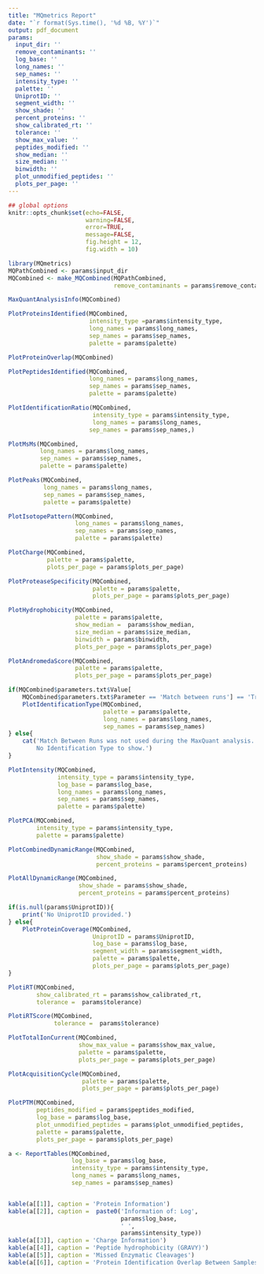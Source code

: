 ```yaml
---
title: "MQmetrics Report"
date: "`r format(Sys.time(), '%d %B, %Y')`"
output: pdf_document
params:
  input_dir: ''
  remove_contaminants: ''
  log_base: ''
  long_names: ''
  sep_names: ''
  intensity_type: ''
  palette: ''
  UniprotID: ''
  segment_width: ''
  show_shade: ''
  percent_proteins: ''
  show_calibrated_rt: ''
  tolerance: ''
  show_max_value: ''
  peptides_modified: ''
  show_median: ''
  size_median: ''
  binwidth: ''
  plot_unmodified_peptides: ''
  plots_per_page: ''
---
```


```r
## global options
knitr::opts_chunk$set(echo=FALSE,
                      warning=FALSE,
                      error=TRUE,
                      message=FALSE, 
                      fig.height = 12,
                      fig.width = 10)
```

```r
library(MQmetrics)
MQPathCombined <- params$input_dir
MQCombined <- make_MQCombined(MQPathCombined,
                              remove_contaminants = params$remove_contaminants) 
```



```r
MaxQuantAnalysisInfo(MQCombined) 
```

\newpage

```r
PlotProteinsIdentified(MQCombined,
                       intensity_type =params$intensity_type,
                       long_names = params$long_names, 
                       sep_names = params$sep_names, 
                       palette = params$palette)
```

\newpage
```r
PlotProteinOverlap(MQCombined)

```

\newpage
```r
PlotPeptidesIdentified(MQCombined, 
                       long_names = params$long_names, 
                       sep_names = params$sep_names, 
                       palette = params$palette)
```

\newpage
```r
PlotIdentificationRatio(MQCombined,
                        intensity_type = params$intensity_type,
                        long_names = params$long_names, 
                       sep_names = params$sep_names,)
```


\newpage
```r
PlotMsMs(MQCombined,
         long_names = params$long_names, 
         sep_names = params$sep_names, 
         palette = params$palette)
```


\newpage
```r
PlotPeaks(MQCombined, 
          long_names = params$long_names, 
          sep_names = params$sep_names, 
          palette = params$palette)
```


\newpage
```r
PlotIsotopePattern(MQCombined,
                   long_names = params$long_names, 
                   sep_names = params$sep_names, 
                   palette = params$palette)
```


\newpage
```r
PlotCharge(MQCombined, 
           palette = params$palette,
           plots_per_page = params$plots_per_page)
```

\newpage
```r
PlotProteaseSpecificity(MQCombined, 
                        palette = params$palette,
                        plots_per_page = params$plots_per_page)
```


\newpage
```r
PlotHydrophobicity(MQCombined,
                   palette = params$palette,
                   show_median =  params$show_median,
                   size_median = params$size_median,
                   binwidth = params$binwidth,
                   plots_per_page = params$plots_per_page)
```

\newpage
```r
PlotAndromedaScore(MQCombined, 
                   palette = params$palette,
                   plots_per_page = params$plots_per_page)
```


\newpage
```r
if(MQCombined$parameters.txt$Value[
    MQCombined$parameters.txt$Parameter == 'Match between runs'] == 'True'){
    PlotIdentificationType(MQCombined,
                           palette = params$palette,
                           long_names = params$long_names, 
                           sep_names = params$sep_names)  
} else{
    cat('Match Between Runs was not used during the MaxQuant analysis.
        No Identification Type to show.')
}
```



\newpage
```r
PlotIntensity(MQCombined, 
              intensity_type = params$intensity_type, 
              log_base = params$log_base, 
              long_names = params$long_names, 
              sep_names = params$sep_names,
              palette = params$palette)
```
\newpage

```r
PlotPCA(MQCombined,
        intensity_type = params$intensity_type,
        palette = params$palette)
```

\newpage
```r
PlotCombinedDynamicRange(MQCombined,
                         show_shade = params$show_shade, 
                         percent_proteins = params$percent_proteins) 
```
\newpage
```r
PlotAllDynamicRange(MQCombined,
                    show_shade = params$show_shade, 
                    percent_proteins = params$percent_proteins)
```

\newpage

```r
if(is.null(params$UniprotID)){
    print('No UniprotID provided.')
} else{
    PlotProteinCoverage(MQCombined, 
                        UniprotID = params$UniprotID, 
                        log_base = params$log_base,
                        segment_width = params$segment_width,
                        palette = params$palette,
                        plots_per_page = params$plots_per_page)
}
```



\newpage
```r
PlotiRT(MQCombined, 
        show_calibrated_rt = params$show_calibrated_rt,
        tolerance =  params$tolerance)
```
\newpage

```r
PlotiRTScore(MQCombined,
             tolerance =  params$tolerance)
```



\newpage
```r
PlotTotalIonCurrent(MQCombined,
                    show_max_value = params$show_max_value,
                    palette = params$palette,
                    plots_per_page = params$plots_per_page)
```


\newpage
```r
PlotAcquisitionCycle(MQCombined, 
                     palette = params$palette,
                     plots_per_page = params$plots_per_page)
```

\newpage
```r
PlotPTM(MQCombined, 
        peptides_modified = params$peptides_modified,
        log_base = params$log_base,
        plot_unmodified_peptides = params$plot_unmodified_peptides,
        palette = params$palette,
        plots_per_page = params$plots_per_page)
```

\newpage
```r
a <- ReportTables(MQCombined,
                  log_base = params$log_base,
                  intensity_type = params$intensity_type,
                  long_names = params$long_names, 
                  sep_names = params$sep_names)


kable(a[[1]], caption = 'Protein Information')
kable(a[[2]], caption =  paste0('Information of: Log',
                                params$log_base,
                                ' ',
                                params$intensity_type))   
kable(a[[3]], caption = 'Charge Information')
kable(a[[4]], caption = 'Peptide hydrophobicity (GRAVY)')
kable(a[[5]], caption = 'Missed Enzymatic Cleavages')
kable(a[[6]], caption = 'Protein Identification Overlap Between Samples')

```

